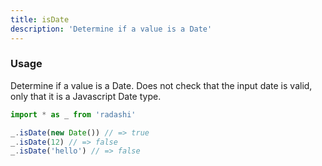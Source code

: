 ```yaml
---
title: isDate
description: 'Determine if a value is a Date'
---
```


### Usage

Determine if a value is a Date. Does not check that the input date is valid, only that it is a Javascript Date type.

```ts
import * as _ from 'radashi'

_.isDate(new Date()) // => true
_.isDate(12) // => false
_.isDate('hello') // => false
```

